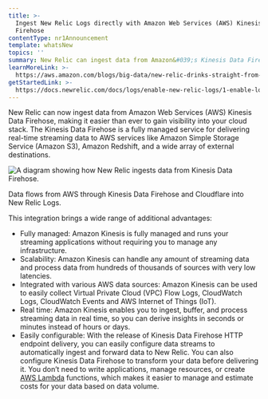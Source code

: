 ```yaml
---
title: >-
  Ingest New Relic Logs directly with Amazon Web Services (AWS) Kinesis Data
  Firehose
contentType: nr1Announcement
template: whatsNew
topics: ''
summary: New Relic can ingest data from Amazon&#039;s Kinesis Data Firehose.
learnMoreLink: >-
  https://aws.amazon.com/blogs/big-data/new-relic-drinks-straight-from-the-firehose-consuming-amazon-kinesis-data/
getStartedLink: >-
  https://docs.newrelic.com/docs/logs/enable-new-relic-logs/1-enable-logs/stream-logs-using-kinesis-data-firehose
---
```


New Relic can now ingest data from Amazon Web Services (AWS) Kinesis Data Firehose, making it easier than ever to gain visibility into your cloud stack. The Kinesis Data Firehose is a fully managed service for delivering real-time streaming data to AWS services like Amazon Simple Storage Service (Amazon S3), Amazon Redshift, and a wide array of external destinations.

![A diagram showing how New Relic ingests data from Kinesis Data Firehose.](https://docs-dev.newrelic.com/sites/default/files/thumbnails/image/kinesis_data_firehose.png "A diagram of Kinesis Data Firehose.")

Data flows from AWS through Kinesis Data Firehose and Cloudflare into New Relic Logs.

This integration brings a wide range of additional advantages:

*   Fully managed: Amazon Kinesis is fully managed and runs your streaming applications without requiring you to manage any infrastructure.
*   Scalability: Amazon Kinesis can handle any amount of streaming data and process data from hundreds of thousands of sources with very low latencies.
*   Integrated with various AWS data sources: Amazon Kinesis can be used to easily collect Virtual Private Cloud (VPC) Flow Logs, CloudWatch Logs, CloudWatch Events and AWS Internet of Things (IoT).
*   Real time: Amazon Kinesis enables you to ingest, buffer, and process streaming data in real time, so you can derive insights in seconds or minutes instead of hours or days.
*   Easily configurable: With the release of Kinesis Data Firehose HTTP endpoint delivery, you can easily configure data streams to automatically ingest and forward data to New Relic. You can also configure Kinesis Data Firehose to transform your data before delivering it. You don’t need to write applications, manage resources, or create [AWS Lambda](http://aws.amazon.com/lambda) functions, which makes it easier to manage and estimate costs for your data based on data volume.